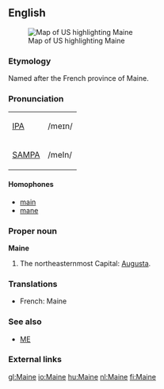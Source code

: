 ==English==
[[Image:Map of USA highlighting Maine.png|thumb|right|Map of US highlighting Maine]]

===Etymology===
Named after the French province of Maine.

===Pronunciation===
{| border=1 cellpadding=5
| [[w:IPA|IPA]] || /meɪn/
|-
| [[w:SAMPA|SAMPA]] || /meIn/
|}

====Homophones====
*[[main]]
*[[mane]]

===Proper noun===
'''Maine'''

#The northeasternmost {{USstate}}  Capital: [[Augusta]].

===Translations===
*French: Maine {{f}}

===See also===
*[[ME]]

===External links===
{{pedialite}}

[[gl:Maine]]
[[io:Maine]]
[[hu:Maine]]
[[nl:Maine]]
[[fi:Maine]]